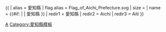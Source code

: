 {{ {{{1<noinclude>|country showdata</noinclude>}}}
| alias = 愛知縣
| flag alias = Flag_of_Aichi_Prefecture.svg
| size = {{{size|}}}
| name = {{#if: {{{name|}}} | {{{name|}}} | 愛知縣 }}
<noinclude>
| redir1 = 愛知縣
| redir2 = Aichi
| redir3 = Aiti
</noinclude>
}}<noinclude>
[[Category:日本行政區劃資料模板|A]]
[[Category:愛知縣模板]]
</noinclude>